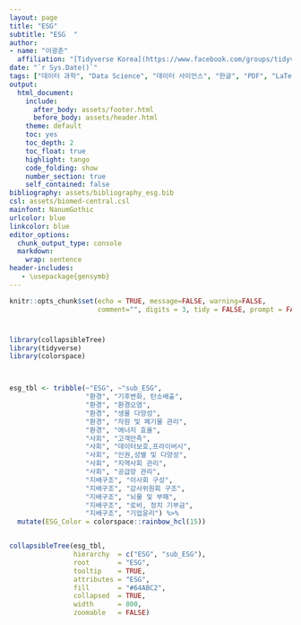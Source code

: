 ```yaml
---
layout: page
title: "ESG"
subtitle: "ESG  "
author:
- name: "이광춘"
  affiliation: "[Tidyverse Korea](https://www.facebook.com/groups/tidyverse/)"
date: "`r Sys.Date()`"
tags: ["데이터 과학", "Data Science", "데이터 사이언스", "한글", "PDF", "LaTeX", "작업흐름", "디지털 글쓰기", "글쓰기", "저작"]
output:
  html_document: 
    include:
      after_body: assets/footer.html
      before_body: assets/header.html
    theme: default
    toc: yes
    toc_depth: 2
    toc_float: true
    highlight: tango
    code_folding: show
    number_section: true
    self_contained: false
bibliography: assets/bibliography_esg.bib
csl: assets/biomed-central.csl
mainfont: NanumGothic
urlcolor: blue
linkcolor: blue
editor_options: 
  chunk_output_type: console
  markdown: 
    wrap: sentence
header-includes:
   - \usepackage{gensymb}
---
```


```r
knitr::opts_chunk$set(echo = TRUE, message=FALSE, warning=FALSE,
                      comment="", digits = 3, tidy = FALSE, prompt = FALSE, fig.align = 'center')
```


```{=html}
<style>
div.blue { background-color:#e6f0ff; border-radius: 5px; padding: 10px;}
</style>
```


#  


```r
library(collapsibleTree)
library(tidyverse)
library(colorspace)



esg_tbl <- tribble(~"ESG", ~"sub_ESG",
                   "환경", "기후변화, 탄소배출",
                   "환경", "환경오염",
                   "환경", "생물 다양성",
                   "환경", "자원 및 폐기물 관리",
                   "환경", "에너지 효율",
                   "사회", "고객만족",
                   "사회", "데이터보호,프라이버시",
                   "사회", "인권,성별 및 다양성",
                   "사회", "지역사회 관리",
                   "사회", "공급망 관리",
                   "지배구조", "이사회 구성",
                   "지배구조", "감사위원회 구조",
                   "지배구조", "뇌물 및 부패",
                   "지배구조", "로비, 정치 기부금",
                   "지배구조", "기업윤리") %>% 
  mutate(ESG_Color = colorspace::rainbow_hcl(15))


collapsibleTree(esg_tbl, 
                hierarchy  = c("ESG", "sub_ESG"),
                root       = "ESG",
                tooltip    = TRUE,
                attributes = "ESG",
                fill       = "#64ABC2",
                collapsed  = TRUE, 
                width      = 800,
                zoomable   = FALSE)

```



